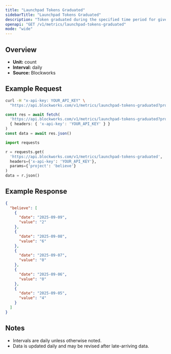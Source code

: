 ```yaml
---
title: "Launchpad Tokens Graduated"
sidebarTitle: "Launchpad Tokens Graduated"
description: "Token graduated during the specified time period for given launchpad."
openapi: "GET /v1/metrics/launchpad-tokens-graduated"
mode: "wide"
---
```


## Overview

- **Unit:** count
- **Interval:** daily
- **Source:** Blockworks

## Example Request

<CodeGroup>

```bash cURL
curl -H "x-api-key: YOUR_API_KEY" \
  "https://api.blockworks.com/v1/metrics/launchpad-tokens-graduated?project=believe"
```

```typescript TypeScript
const res = await fetch(
  'https://api.blockworks.com/v1/metrics/launchpad-tokens-graduated?project=believe',
  { headers: { 'x-api-key': 'YOUR_API_KEY' } }
)
const data = await res.json()
```

```python Python
import requests

r = requests.get(
  'https://api.blockworks.com/v1/metrics/launchpad-tokens-graduated',
  headers={'x-api-key': 'YOUR_API_KEY'},
  params={'project': 'believe'}
)
data = r.json()
```

</CodeGroup>

## Example Response

```json
{
  "believe": [
    {
      "date": "2025-09-09",
      "value": "2"
    },
    {
      "date": "2025-09-08",
      "value": "6"
    },
    {
      "date": "2025-09-07",
      "value": "0"
    },
    {
      "date": "2025-09-06",
      "value": "0"
    },
    {
      "date": "2025-09-05",
      "value": "4"
    }
  ]
}
```

## Notes
- Intervals are daily unless otherwise noted.
- Data is updated daily and may be revised after late-arriving data.